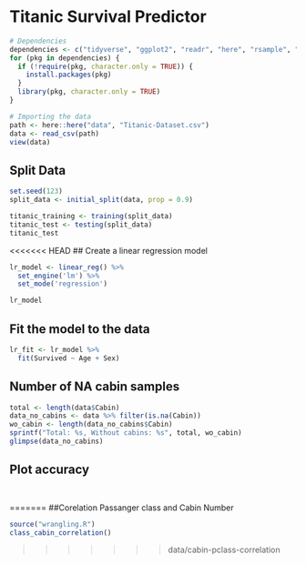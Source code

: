 # Titanic Survival Predictor

```r
# Dependencies
dependencies <- c("tidyverse", "ggplot2", "readr", "here", "rsample", "parsnip")
for (pkg in dependencies) {
  if (!require(pkg, character.only = TRUE)) {
    install.packages(pkg)
  }
  library(pkg, character.only = TRUE)
}
```

```r
# Importing the data
path <- here::here("data", "Titanic-Dataset.csv")
data <- read_csv(path)
view(data)
```

## Split Data
```r
set.seed(123)
split_data <- initial_split(data, prop = 0.9)

titanic_training <- training(split_data)
titanic_test <- testing(split_data)
titanic_test
```

<<<<<<< HEAD
## Create a linear regression model
```r
lr_model <- linear_reg() %>%
  set_engine('lm') %>%
  set_mode('regression')

lr_model

```

## Fit the model to the data
```r
lr_fit <- lr_model %>%
  fit(Survived ~ Age + Sex)
```


## Number of NA cabin samples
```r
total <- length(data$Cabin)
data_no_cabins <- data %>% filter(is.na(Cabin))
wo_cabin <- length(data_no_cabins$Cabin)
sprintf("Total: %s, Without cabins: %s", total, wo_cabin)
glimpse(data_no_cabins)
```

## Plot accuracy
```r
```


```r
```




=======
##Corelation Passanger class and Cabin Number
```r
source("wrangling.R")
class_cabin_correlation()
```
>>>>>>> data/cabin-pclass-correlation
